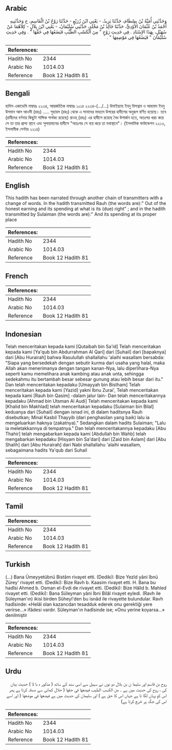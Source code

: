 ## Arabic


<div dir="rtl" lang="ar" style={{fontSize:'larger',backgroundColor:'#f8f9fa',padding:20}}>
وَحَدَّثَنِي أُمَيَّةُ بْنُ بِسْطَامَ، حَدَّثَنَا يَزِيدُ، - يَعْنِي ابْنَ زُرَيْعٍ - حَدَّثَنَا رَوْحُ بْنُ الْقَاسِمِ، ح وَحَدَّثَنِيهِ أَحْمَدُ بْنُ عُثْمَانَ الأَوْدِيُّ، حَدَّثَنَا خَالِدُ بْنُ مَخْلَدٍ، حَدَّثَنِي سُلَيْمَانُ، - يَعْنِي ابْنَ بِلاَلٍ - كِلاَهُمَا عَنْ سُهَيْلٍ، بِهَذَا الإِسْنَادِ ‏.‏ فِي حَدِيثِ رَوْحٍ ‏"‏ مِنَ الْكَسْبِ الطَّيِّبِ فَيَضَعُهَا فِي حَقِّهَا ‏"‏ ‏.‏ وَفِي حَدِيثِ سُلَيْمَانَ ‏"‏ فَيَضَعُهَا فِي مَوْضِعِهَا ‏"‏ ‏.‏
</div>
<div style={{backgroundColor:'#f8f9fa',padding:20, marginBottom: 10}}><table> <thead> <tr> <th>References:</th> <th></th> </tr> </thead> <tbody><tr><td>Hadith No</td><td>2344</td></tr><tr><td>Arabic No</td><td>1014.03</td></tr><tr><td>Reference</td><td>Book 12 Hadith 81</td></tr></tbody></table></div>

## Bengali


<div dir="ltr" lang="bn" style={{fontSize:'larger',backgroundColor:'#f8f9fa',padding:20}}>
হাদিস একাডেমি নাম্বারঃ ২২৩৪, আন্তর্জাতিক নাম্বারঃ ১০১৪ ২২৩৪-(.../...) উমাইয়্যাহ ইবনু বিসত্বাম ও আহমাদ ইবনু উসমান আল আওদী (রহঃ) ..... সুহায়ল (রহঃ) থেকে এ সানাদের মাধ্যমে উপরের হাদীসের অনুরূপ বর্ণিত হয়েছে। তবে (রাবীদের বর্ণনায় কিছুটা শাব্দিক পার্থক্য রয়েছে) রাওহ্ (রহঃ) এর হাদীসে রয়েছে বৈধ উপার্জন হতে, অতঃপর খরচ করে সে তা তার প্রাপ্য স্থানে এবং সুলায়মানের হাদীসে "অতঃপর সে ব্যয় করে তা যথাস্থানে"। (ইসলামিক ফাউন্ডেশন ২২১৩, ইসলামীক সেন্টার ২২১৪)
</div>
<div style={{backgroundColor:'#f8f9fa',padding:20, marginBottom: 10}}><table> <thead> <tr> <th>References:</th> <th></th> </tr> </thead> <tbody><tr><td>Hadith No</td><td>2344</td></tr><tr><td>Arabic No</td><td>1014.03</td></tr><tr><td>Reference</td><td>Book 12 Hadith 81</td></tr></tbody></table></div>

## English


<div dir="ltr" lang="en" style={{fontSize:'larger',backgroundColor:'#f8f9fa',padding:20}}>
This hadith has been narrated through another chain of transmitters with a change of words. In the hadith transmitted Rauh (the words are):" Out of the honest earning and its spending at what is its (due) right" ; and in the hadith transmitted by Sulaiman (the words are):" And its spending at its proper place
</div>
<div style={{backgroundColor:'#f8f9fa',padding:20, marginBottom: 10}}><table> <thead> <tr> <th>References:</th> <th></th> </tr> </thead> <tbody><tr><td>Hadith No</td><td>2344</td></tr><tr><td>Arabic No</td><td>1014.03</td></tr><tr><td>Reference</td><td>Book 12 Hadith 81</td></tr></tbody></table></div>

## French


<div dir="ltr" lang="fr" style={{fontSize:'larger',backgroundColor:'#f8f9fa',padding:20}}>

</div>
<div style={{backgroundColor:'#f8f9fa',padding:20, marginBottom: 10}}><table> <thead> <tr> <th>References:</th> <th></th> </tr> </thead> <tbody><tr><td>Hadith No</td><td>2344</td></tr><tr><td>Arabic No</td><td>1014.03</td></tr><tr><td>Reference</td><td>Book 12 Hadith 81</td></tr></tbody></table></div>

## Indonesian


<div dir="ltr" lang="id" style={{fontSize:'larger',backgroundColor:'#f8f9fa',padding:20}}>
Telah menceritakan kepada kami [Qutaibah bin Sa'id] Telah menceritakan kepada kami [Ya'qub bin Abdurrahman Al Qari] dari [Suhail] dari [bapaknya] dari [Abu Hurairah] bahwa Rasulullah shallallahu 'alaihi wasallam bersabda: "Siapa yang bersedekah dengan sebutir kurma dari usaha yang halal, maka Allah akan menerimanya dengan tangan kanan-Nya, lalu diperlihara-Nya seperti kamu memelihara anak kambing atau anak unta, sehingga sedekahmu itu bertambah besar sebesar gunung atau lebih besar dari itu." Dan telah menceritakan kepadaku [Umayyah bin Bistham] Telah menceritakan kepada kami [Yazid] yakni Ibnu Zurai', Telah menceritakan kepada kami [Rauh bin Qasim] -dalam jalur lain- Dan telah menceritakannya kepadaku [Ahmad bin Utsman Al Audi] Telah menceritakan kepada kami [Khalid bin Makhlad] telah menceritakan kepadaku [Sulaiman bin Bilal] keduanya dari [Suhail] dengan isnad ini, di dalam haditsnya Rauh disebutkan; Minal Kasbil Thayyib (dari penghasilan yang baik) lalu ia mengeluarkan haknya (zakatnya)." Sedangkan dalam hadits Sulaiman; "Lalu ia meletakkannya di tempatnya." Dan telah menceritakannya kepadaku [Abu Thahir] telah mengabarkan kepada kami [Abdullah bin Wahb] telah mengabarkan kepadaku [Hisyam bin Sa'dari] dari [Zaid bin Aslam] dari [Abu Shalih] dari [Abu Hurairah] dari Nabi shallallahu 'alaihi wasallam, sebagaimana hadits Ya'qub dari Suhail
</div>
<div style={{backgroundColor:'#f8f9fa',padding:20, marginBottom: 10}}><table> <thead> <tr> <th>References:</th> <th></th> </tr> </thead> <tbody><tr><td>Hadith No</td><td>2344</td></tr><tr><td>Arabic No</td><td>1014.03</td></tr><tr><td>Reference</td><td>Book 12 Hadith 81</td></tr></tbody></table></div>

## Tamil


<div dir="ltr" lang="ta" style={{fontSize:'larger',backgroundColor:'#f8f9fa',padding:20}}>

</div>
<div style={{backgroundColor:'#f8f9fa',padding:20, marginBottom: 10}}><table> <thead> <tr> <th>References:</th> <th></th> </tr> </thead> <tbody><tr><td>Hadith No</td><td>2344</td></tr><tr><td>Arabic No</td><td>1014.03</td></tr><tr><td>Reference</td><td>Book 12 Hadith 81</td></tr></tbody></table></div>

## Turkish


<div dir="ltr" lang="tr" style={{fontSize:'larger',backgroundColor:'#f8f9fa',padding:20}}>
(…) Bana Ümeyyetübnü Bistâm rivayet etti. (Dediki): Bize Yezîd yâni îbnü Zürey' rivayet etti. (Dediki): Bize Ravh b. Kaasim rivayet etti. H. Bana bu hadîsi Ahmed b. Osman el-Evdi de rivayet etti. (Dediki): Bize Hâlid b. Mahled rivayet etti. (Dediki): Bana Süleyman yâni İbni Bilâl rivayet eyledi. (Ravh ile Süleyman'ın) ikisi birden Süheyl'den bu isnâd ile rivayette bulundular. Ravh hadîsinde: «Helâl olan kazancdan tesadduk ederek onu gerektiği yere verirse...» ifâdesi vardır. Süleyman'ın hadîsinde ise; «Onu yerine koyarsa...» denilmiştir
</div>
<div style={{backgroundColor:'#f8f9fa',padding:20, marginBottom: 10}}><table> <thead> <tr> <th>References:</th> <th></th> </tr> </thead> <tbody><tr><td>Hadith No</td><td>2344</td></tr><tr><td>Arabic No</td><td>1014.03</td></tr><tr><td>Reference</td><td>Book 12 Hadith 81</td></tr></tbody></table></div>

## Urdu


<div dir="rtl" lang="ur" style={{fontSize:'larger',backgroundColor:'#f8f9fa',padding:20}}>
روح بن قاسم اور سلیما ن بن بلال دو نوں نے سہیل سے اسی سند کے ساتھ ( مذکور ہ با لا ) حدیث بیان کی ، روح کی حدیث میں ہے ۔ من الكسب الطيب فيضعها في حقها ( حلال کمائی سے صدقہ کرتا ہے پھر اس کو وہاں لگا تا ہے جہاں اس کا حق ہے ) اور سلیمان کی حدیث میں ہے فيضعها في موضعها ( اور اسے اس کی جگہ پر خرچ کرتا ہے)
</div>
<div style={{backgroundColor:'#f8f9fa',padding:20, marginBottom: 10}}><table> <thead> <tr> <th>References:</th> <th></th> </tr> </thead> <tbody><tr><td>Hadith No</td><td>2344</td></tr><tr><td>Arabic No</td><td>1014.03</td></tr><tr><td>Reference</td><td>Book 12 Hadith 81</td></tr></tbody></table></div>